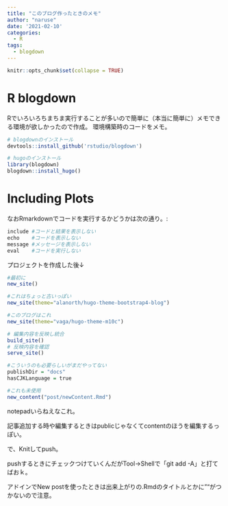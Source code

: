 ```yaml
---
title: "このブログ作ったときのメモ"
author: "naruse"
date: '2021-02-10'
categories:
  - R
tags:
  - blogdown
---
```



```r
knitr::opts_chunk$set(collapse = TRUE)
```

# R blogdown

Rでいろいろちまちま実行することが多いので簡単に（本当に簡単に）メモできる環境が欲しかったので作成。
環境構築時のコードをメモ。

```r
# blogdownのインストール
devtools::install_github('rstudio/blogdown')

# hugoのインストール
library(blogdown)
blogdown::install_hugo()
```

# Including Plots

なおRmarkdownでコードを実行するかどうかは次の通り。:

```r
include	#コードと結果を表示しない
echo	#コードを表示しない
message	#メッセージを表示しない
eval	#コードを実行しない
```

プロジェクトを作成した後↓

```r

#最初に
new_site()

#これはちょっと古いっぽい
new_site(theme="alanorth/hugo-theme-bootstrap4-blog")

#このブログはこれ
new_site(theme="vaga/hugo-theme-m10c")

# 編集内容を反映し統合
build_site()
# 反映内容を確認
serve_site()

#こういうのも必要らしいがまだやってない
publishDir = "docs"
hasCJKLanguage = true

#これも未使用
new_content("post/newContent.Rmd")

```

notepadいらねえなこれ。

記事追加する時や編集するときはpublicじゃなくてcontentのほうを編集するっぽい。

で、Knitしてpush。

pushするときにチェックつけていくんだがTool→Shellで「git add -A」と打てばおｋ。

アドインでNew postを使ったときは出来上がりの.Rmdのタイトルとかに""がつかないので注意。
